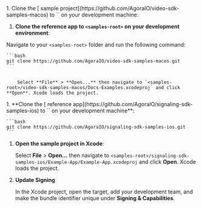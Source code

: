 <PlatformWrapper platform="macos">

<ProductWrapper notAllowed="signaling">
    1. Clone the [<Vpd  k="SDK" /> sample project](https://github.com/AgoraIO/video-sdk-samples-macos) to `<samples-root>` on
      your
      development machine:

1. **Clone the <Vpd  k="SDK" /> reference app to `<samples-root>` on your development environment**:

  Navigate to your `<samples-root>` folder and run the following command:
  
    ```bash
    git clone https://github.com/AgoraIO/video-sdk-samples-macos.git
    ```
  

        Select **File** > **Open...** then navigate to `<samples-root>/video-sdk-samples-macos/Docs-Examples.xcodeproj` and click **Open**. Xcode loads the project.
</ProductWrapper>

<ProductWrapper product="signaling">
1. **Clone the [<Vpd  k="SDK" /> reference app](https://github.com/AgoraIO/signaling-sdk-samples-ios) to
`<samples-root>` on your development machine**:

    ```bash
    git clone https://github.com/AgoraIO/signaling-sdk-samples-ios.git
    ```

1. **Open the sample project in Xcode**:

    Select **File** > **Open...** then navigate to `<samples-root>/signaling-sdk-samples-ios/Example-App/Example-App.xcodeproj` and click **Open**. Xcode loads the project.

1. **Update Signing**

    In the Xcode project, open the target, add your development team, and make the bundle identifier unique under **Signing & Capabilities**.
</ProductWrapper>
</PlatformWrapper>
